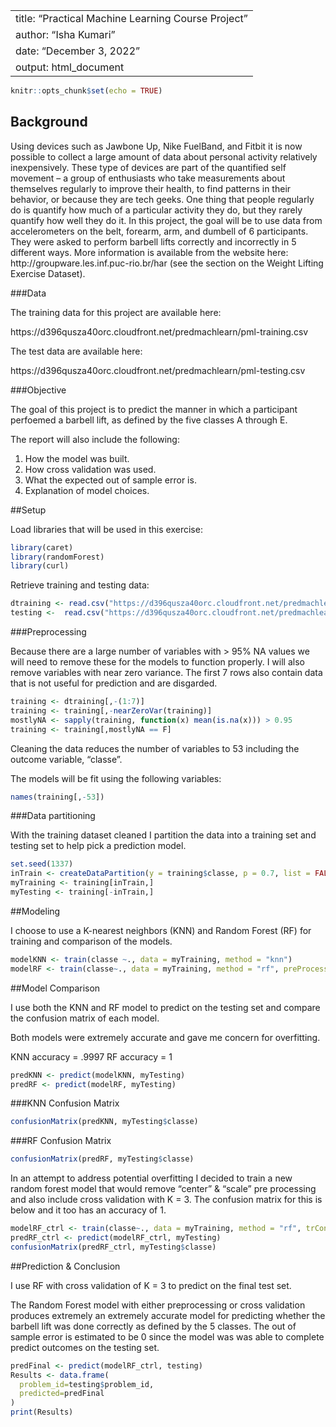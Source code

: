 --
title: "Practical Machine Learning Course Project"
author: "Isha Kumari"
date: "December 3, 2022"
output: html_document
---

```r
knitr::opts_chunk$set(echo = TRUE)
```

## Background

Using devices such as Jawbone Up, Nike FuelBand, and Fitbit it is now possible to collect a large amount of data about personal activity relatively inexpensively. These type of devices are part of the quantified self movement – a group of enthusiasts who take measurements about themselves regularly to improve their health, to find patterns in their behavior, or because they are tech geeks. One thing that people regularly do is quantify how much of a particular activity they do, but they rarely quantify how well they do it. In this project, the goal will be to use data from accelerometers on the belt, forearm, arm, and dumbell of 6 participants. They were asked to perform barbell lifts correctly and incorrectly in 5 different ways. More information is available from the website here: http://groupware.les.inf.puc-rio.br/har (see the section on the Weight Lifting Exercise Dataset).

###Data

The training data for this project are available here:

https://d396qusza40orc.cloudfront.net/predmachlearn/pml-training.csv

The test data are available here:

https://d396qusza40orc.cloudfront.net/predmachlearn/pml-testing.csv

###Objective

The goal of this project is to predict the manner in which a participant perfoemed a barbell lift, as defined by the five classes A through E. 

The report will also include the following:

1. How the model was built.
2. How cross validation was used.
3. What the expected out of sample error is.
4. Explanation of model choices.

##Setup

Load libraries that will be used in this exercise:

```r
library(caret)
library(randomForest)
library(curl)
```

Retrieve training and testing data:

```r
dtraining <- read.csv("https://d396qusza40orc.cloudfront.net/predmachlearn/pml-training.csv", na.strings = c("NA","#DIV/0!",""))
testing <-  read.csv("https://d396qusza40orc.cloudfront.net/predmachlearn/pml-testing.csv", na.strings = c("NA","#DIV/0!",""))
```

###Preprocessing

Because there are a large number of variables with > 95% NA values we will need to remove these for the models to function properly. I will also remove variables with near zero variance. The first 7 rows also contain data that is not useful for prediction and are disgarded.

```r
training <- dtraining[,-(1:7)]
training <- training[,-nearZeroVar(training)]
mostlyNA <- sapply(training, function(x) mean(is.na(x))) > 0.95
training <- training[,mostlyNA == F]
```

Cleaning the data reduces the number of variables to 53 including the outcome variable, "classe".

The models will be fit using the following variables:

```r
names(training[,-53])
```


###Data partitioning

With the training dataset cleaned I partition the data into a training set and testing set to help pick a prediction model.

```r
set.seed(1337)
inTrain <- createDataPartition(y = training$classe, p = 0.7, list = FALSE)
myTraining <- training[inTrain,] 
myTesting <- training[-inTrain,]
```

##Modeling

I choose to use a K-nearest neighbors (KNN) and Random Forest (RF) for training and comparison of the models.

```r
modelKNN <- train(classe ~., data = myTraining, method = "knn")
modelRF <- train(classe~., data = myTraining, method = "rf", preProcess  = c("center","scale"))
```

##Model Comparison

I use both the KNN and RF model to predict on the testing set and compare the confusion matrix of each model. 

Both models were extremely accurate and gave me concern for overfitting. 

KNN accuracy = .9997
RF accuracy = 1

```r
predKNN <- predict(modelKNN, myTesting)
predRF <- predict(modelRF, myTesting)
```

###KNN Confusion Matrix
```r
confusionMatrix(predKNN, myTesting$classe)
```

###RF Confusion Matrix
```r
confusionMatrix(predRF, myTesting$classe)
```

In an attempt to address potential overfitting I decided to train a new random forest model that would remove "center" & "scale" pre processing and also include cross validation with K = 3. The confusion matrix for this is below and it too has an accuracy of 1.

```r
modelRF_ctrl <- train(classe~., data = myTraining, method = "rf", trControl = trainControl(method = "cv", number = 3, verboseIter = FALSE))
predRF_ctrl <- predict(modelRF_ctrl, myTesting)
confusionMatrix(predRF_ctrl, myTesting$classe)
```

##Prediction & Conclusion

I use RF with cross validation of K = 3 to predict on the final test set.

The Random Forest model with either preprocessing or cross validation produces extremely an extremely accurate model for predicting whether the barbell lift was done correctly as defined by the 5 classes. The out of sample error is estimated to be 0 since the model was was able to complete predict outcomes on the testing set.

```r
predFinal <- predict(modelRF_ctrl, testing)
Results <- data.frame(
  problem_id=testing$problem_id,
  predicted=predFinal
)
print(Results)
```

